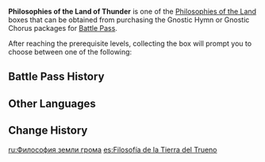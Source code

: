 {{Item Infobox
|id           = 116011
|type         = Bundles
|image        = Item Philosophies of the Land.png
|rarity       = 4
|description  = "You reached an epiphany during your travels in Inazuma, the Land of Thunder. The collection of items within can be used to upgrade your Talents.
After using this item, you may select one of the following rewards:
*[[Philosophies of Transience]]
*[[Philosophies of Elegance]]
*[[Philosophies of Light]]
|source1      = [[Battle Pass]] Lv. 40 ([[Gnostic Hymn]])
}}
'''Philosophies of the Land of Thunder''' is one of the [[Philosophies of the Land]] boxes that can be obtained from purchasing the Gnostic Hymn or Gnostic Chorus packages for [[Battle Pass]].

{{See also|Guidance of the Land of Thunder}}
After reaching the prerequisite levels, collecting the box will prompt you to choose between one of the following:
{{Card|Philosophies of Transience|5|rarity=4}}
{{Card|Philosophies of Elegance|5|rarity=4}}
{{Card|Philosophies of Light|5|rarity=4}}

==Battle Pass History==
{{Gnostic Hymn Reward List}}{{Sojourner's Battle Pass Reward List}}
==Other Languages==
{{Other Languages
|en      = Philosophies of the Land of Thunder
|zhs     = 霄雷的哲学
|zhs_rm  = Xiāo Léi de Zhéxué
|zht     = 霄雷的哲學
|zht_rm  = Xiāo Léi de Zhéxué
|zh_tl   = Philosophies of Cloud and Lightning
|ja      = 雲雷の哲学
|ja_rm   = Unrai no Tetsugaku
|ja_tl   = Philosophies of the Thunder Clouds
|ko      = 하늘 번개의 철학
|ko_rm   = Haneul Beongae-ui Cheolhak
|ko_tl   = Philosophies of the Sky Lightning
|es      = Filosofía de la Tierra del Trueno
|es_tl   = Philosophy of the Land of Thunder
|fr      = Philosophie de la Terre du Tonnerre
|fr_tl   = Philosophy of the Land of Thunder
|ru      = Философия земли грома
|ru_tl   = 
|th      = Philosophies of the Land of Thunder
|vi      = Triết Học Của Lôi Điện
|vi_tl   = 
|de      = Philosophie des Reiches des Blitzes
|de_tl   = Philosophy of the Realm of Lightning
|id      = Philosophies of the Land of Thunder
|pt      = Filosofias da Terra do Trovão
|pt_tl   = Philosophies of the Land of Thunder
}}

==Change History==
{{Change History|2.0}}

[[ru:Философия земли грома]]
[[es:Filosofía de la Tierra del Trueno]]